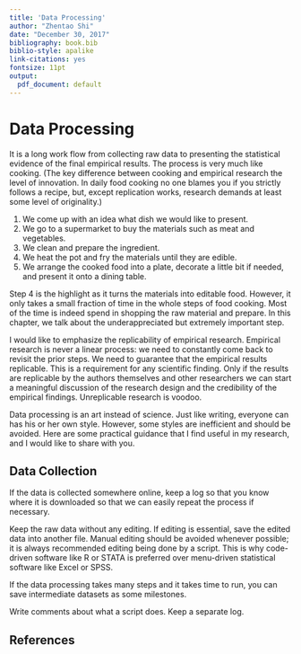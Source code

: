 ```yaml
---
title: 'Data Processing'
author: "Zhentao Shi"
date: "December 30, 2017"
bibliography: book.bib
biblio-style: apalike
link-citations: yes
fontsize: 11pt
output:
  pdf_document: default
---
```



# Data Processing

It is a long work flow from collecting raw data to presenting the statistical
evidence of the final empirical results. The process is very much like cooking.
(The key difference between cooking and empirical research the level of innovation.
In daily food cooking no one blames you if you strictly follows a recipe, but,
except replication works, research demands at least some level of originality.)

1. We come up with an idea what dish we would like to present.
2. We go to a supermarket to buy the materials such as meat and vegetables.
3. We clean and prepare the ingredient.
4. We heat the pot and fry the materials until they are
edible.
5. We arrange the cooked food into a plate, decorate a little bit
if needed, and present it onto a dining table.

Step 4 is the highlight as it turns the materials into editable food. However,
it only takes a small fraction of time in the whole steps of food cooking. Most
of the time is indeed spend in shopping the raw material and prepare.
In this chapter, we talk about the underappreciated but extremely important step.

I would like to emphasize the replicability of empirical research. Empirical research
is never a linear process: we need to constantly come back to revisit the prior steps.
We need to guarantee that the empirical results replicable. This is a requirement
for any scientific finding. Only if the results are replicable by the authors
themselves and other researchers we can start a meaningful discussion of the
research design and the credibility of the empirical findings.
Unreplicable research is voodoo.


Data processing is an art instead of science. Just like writing, everyone
can has his or her own style. However, some styles are inefficient and
should be avoided. Here are some practical guidance
that I find useful in my research, and I would like to share with you.

## Data Collection



If the data is collected somewhere online, keep a log so that you know where
it is downloaded so that we can easily repeat the process if necessary.

Keep the raw data without any editing. If editing is essential, save the edited
data into another file. Manual editing should be avoided whenever possible;
it is always recommended editing being done by a script.
This is why code-driven software like R or STATA is preferred over
menu-driven statistical software like Excel or SPSS.

If the data processing takes many steps and it takes time to run,
you can save intermediate datasets as some milestones.

Write comments about what a script does. Keep a separate log.



## References
